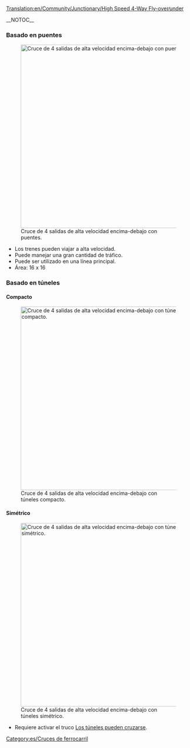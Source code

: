 [[Translation:en/Community/Junctionary/High Speed 4-Way Fly-over∕under]]

{{es/Menú de Cruces}}__NOTOC__
===Basado en puentes===
[[File:en/Flyover.png|none|thumb|500px|Cruce de 4 salidas de alta velocidad encima-debajo con puentes.]]
* Los trenes pueden viajar a alta velocidad.
* Puede manejar una gran cantidad de tráfico.
* Puede ser utilizado en una línea principal.
* Área: 16 x 16

===Basado en túneles===
====Compacto====
[[File:en/Flyover tunnels compact.png|none|thumb|500px|Cruce de 4 salidas de alta velocidad encima-debajo con túneles compacto.]]

====Simétrico====
[[File:en/Flyover tunnels symmetric.png|none|thumb|500px|Cruce de 4 salidas de alta velocidad encima-debajo con túneles simétrico.]]
* Requiere activar el truco [[es/Manual/Trucos#Los túneles pueden cruzarse|Los túneles pueden cruzarse]].

[[Category:es/Cruces de ferrocarril]]